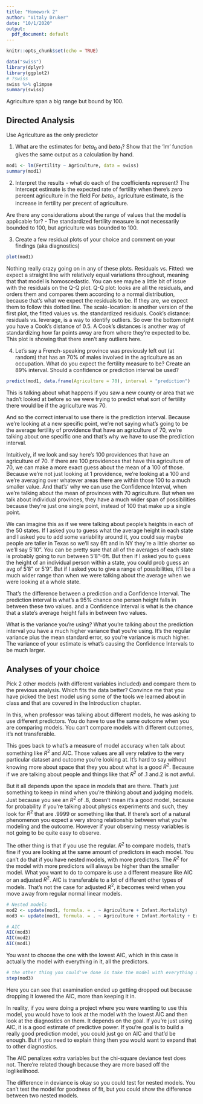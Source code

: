 ```yaml
---
title: "Homework 2"
author: "Vitaly Druker"
date: "10/1/2020"
output:
  pdf_document: default
---
```


```r
knitr::opts_chunk$set(echo = TRUE)
```


```r
data("swiss")
library(dplyr)
library(ggplot2)
# ?swiss
swiss %>% glimpse
summary(swiss)
```

Agriculture span a big range but bound by 100.

## Directed Analysis

Use Agriculture as the only predictor

1. What are the estimates for $beta_0$ and $beta_1$? Show that the 'lm' function gives the same output as a calculation by hand.

```r
mod1 <- lm(Fertility ~ Agriculture, data = swiss)
summary(mod1)
```

2. Interpret the results - what do each of the coefficients represent? 
The Intercept estimate is the expected rate of fertility when there's zero percent agriculture in the field
For $beta_1$, agriculture estimate, is the increase in fertility per precent of agriculture.

Are there any considerations about the range of values that the model is applicable for?
- The standardized fertility measure is not necessarily bounded to 100, but agriculture was bounded to 100. 

3. Create a few residual plots of your choice and comment on your findings (aka diagnostics)

```r
plot(mod1)
```

Nothing really crazy going on in any of these plots.
Residuals vs. Fitted: we expect a straight line with relatively equal variations throughout, meaning that that model is homoscedastic. 
You can see maybe a little bit of issue with the residuals on the Q-Q plot.
Q-Q plot: looks are all the residuals, and orders them and compares them according to a normal distribution, because that's what we expect the residuals to be. If they are, we expect them to follow this dotted line.
The scale-location: is another version of the first plot, the fitted values vs. the standardized residuals. 
Cook's distance: residuals vs. leverage, is a way to identify outliers. So over the bottom right you have a Cook's distance of 0.5. A Cook's distances is another way of standardizing how far points away are from where they're expected to be. This plot is showing that there aren’t any outliers here.

4. Let's say a French-speaking province was previously left out (at random) that has an 70% of males involved in the agriculture as an occupation. What do you expect the fertility measure to be? Create an 89% interval. Should a confidence or prediction interval be used?

```r
predict(mod1, data.frame(Agriculture = 70), interval = "prediction")
```

This is talking about what happens if you saw a new county or area that we hadn’t looked at before so we were trying to predict what sort of fertility there would be if the agriculture was 70. 

And so the correct interval to use there is the prediction interval. Because we're looking at a new specific point, we’re not saying what's going to be the average fertility of providence that have an agriculture of 70, we're talking about one specific one and that's why we have to use the prediction interval. 

Intuitively, if we look and say here's 100 providences that have an agriculture of 70. If there are 100 providences that have this agriculture of 70, we can make a more exact guess about the mean of a 100 of those. Because we're not just looking at 1 providence, we're looking at a 100 and we're averaging over whatever areas there are within those 100 to a much smaller value. And that’s' why we can use the Confidence Interval, when we're talking about the mean of provinces with 70 agriculture. But when we talk about individual provinces, they have a much wider span of possibilities because they're just one single point, instead of 100 that make up a single point.

We can imagine this as if we were talking about people's heights in each of the 50 states. If I asked you to guess what the average height in each state and I asked you to add some variability around it, you could say maybe people are taller in Texas so we'll say 6ft and in NY they're a little shorter so we'll say 5'10". You can be pretty sure that all of the averages of each state is probably going to run between 5'8"-6ft. But then if I asked you to guess the height of an individual person within a state, you could prob guess an avg of 5'8" or 5'9". But if I asked you to give a range of possibilities, it'll be a much wider range than when we were talking about the average when we were looking at a whole state.

That’s the difference between a prediction and a Confidence Interval. The prediction interval is what’s a 95% chance one person height falls in between these two values. and a Confidence Interval is what is the chance that a state's average height falls in between two values. 

What is the variance you’re using? What you’re talking about the prediction interval you have a much higher variance that you’re using. It’s the regular variance plus the mean standard error, so you’re variance is much higher. The variance of your estimate is what's causing the Confidence Intervals to be much larger. 

## Analyses of your choice

Pick 2 other models (with different variables included) and compare them to the previous analysis. Which fits the data better? Convince me that you have picked the best model using some of the tools we learned about in class and that are covered in the Introduction chapter.

In this, when professor was talking about different models, he was asking to use different predictors. You do have to use the same outcome when you are comparing models. You can’t compare models with different outcomes, it's not transferable. 

This goes back to what's a measure of model accuracy when talk about something like $R^2$ and AIC. Those values are all very relative to the very particular dataset and outcome you're looking at. It's hard to say without knowing more about space that they you about what is a good $R^2$. Because if we are talking about people and things like that $R^2$ of .1 and.2 is not awful.

But it all depends upon the space in models that are there. That’s just something to keep in mind when you're thinking about and judging models. Just because you see an $R^2$ of .8, doesn’t mean it's a good model, because for probability if you're talking about physics experiments and such, they look for $R^2$ that are .9999 or something like that. If there's sort of a natural phenomenon you expect a very strong relationship between what you're modeling and the outcome. However if your observing messy variables is not going to be quite easy to observe.

The other thing is that if you use the regular. $R^2$ to compare models, that’s fine if you are looking at the same amount of predictors in each model. You can’t do that if you have nested models, with more predictors. The $R^2$ for the model with more predictors  will always be higher than the smaller model. What you want to do to compare is use a different measure like AIC or an adjusted $R^2$. AIC is transferable to a lot of different other types of models. That's not the case for adjusted $R^2$, it becomes weird when you move away from regular normal linear models.
 
```r
# Nested models
mod2 <- update(mod1, formula. = . ~ Agriculture + Infant.Mortality)
mod3 <- update(mod1, formula. = . ~ Agriculture + Infant.Mortality + Examination + Education + Catholic)
```

```r
# AIC
AIC(mod3)
AIC(mod2)
AIC(mod1)
```

You want to choose the one with the lowest AIC, which in this case is actually the model with everything in it, all the predictors.

```r
# the other thing you could've done is take the model with everything and do the step function
step(mod3)
```

Here you can see that examination ended up getting dropped out because dropping it lowered the AIC, more than keeping it in.

In reality, if you were doing a project where you were wanting to use this model, you would have to look at the model with the lowest AIC and then look at the diagnostics on them.
It depends on the goal. If you're just using AIC, it is a good estimate of predictive power. If you're goal is to build a really good prediction model, you could just go on AIC and that'd be enough. But if you need to explain thing then you would want to expand that to other diagnostics.

The AIC penalizes extra variables but the chi-square deviance test does not. There're related though because they are more based off the loglikelihood. 

The difference in deviance is okay so you could test for nested models. You can’t test the model for goodness of fit, but you could show the difference between two nested models.

